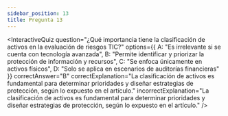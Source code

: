 ```yaml
---
sidebar_position: 13
title: Pregunta 13
---
```


<InteractiveQuiz 
  question="¿Qué importancia tiene la clasificación de activos en la evaluación de riesgos TIC?"
  options={{
    A: "Es irrelevante si se cuenta con tecnología avanzada",
    B: "Permite identificar y priorizar la protección de información y recursos",
    C: "Se enfoca únicamente en activos físicos",
    D: "Solo se aplica en escenarios de auditorías financieras"
  }}
  correctAnswer="B"
  correctExplanation="La clasificación de activos es fundamental para determinar prioridades y diseñar estrategias de protección, según lo expuesto en el artículo."
  incorrectExplanation="La clasificación de activos es fundamental para determinar prioridades y diseñar estrategias de protección, según lo expuesto en el artículo."
/>
